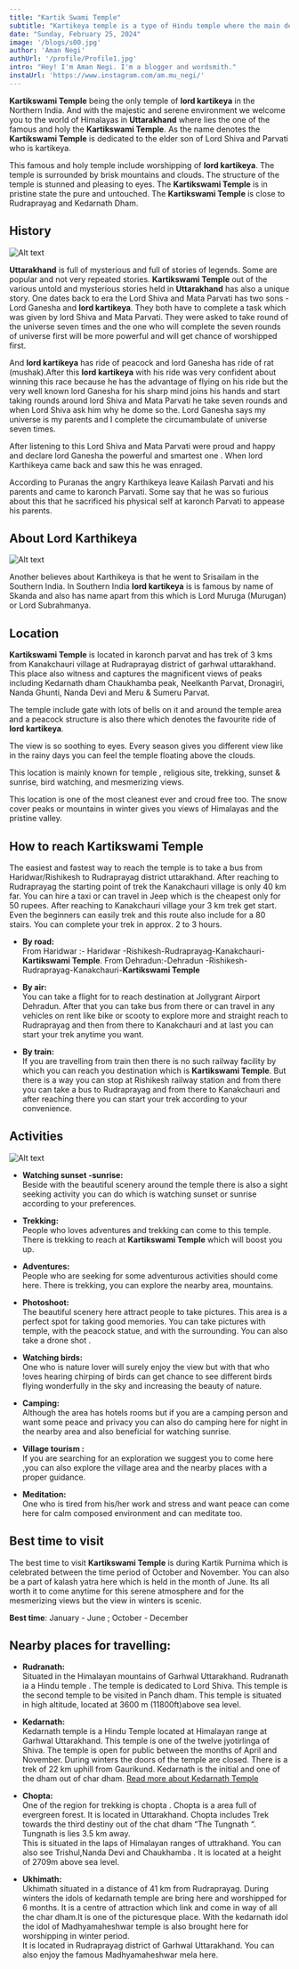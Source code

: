 ```yaml
---
title: "Kartik Swami Temple"
subtitle: "Kartikeya temple is a type of Hindu temple where the main deity is Lord Kartikeya, one of the sons of prime Hindu deities Lord Shiva and Goddess Parvati."
date: "Sunday, February 25, 2024"
image: '/blogs/s00.jpg'
author: 'Aman Negi'
authUrl: '/profile/Profile1.jpg'
intro: "Hey! I'm Aman Negi. I'm a blogger and wordsmith."
instaUrl: 'https://www.instagram.com/am.mu_negi/'
---
```


**Kartikswami Temple** being the only temple of **lord kartikeya** in the Northern India. And with the majestic and serene environment we welcome you to the world of Himalayas in **Uttarakhand** where lies the one of the famous and holy the **Kartikswami Temple**. As the name denotes the **Kartikswami Temple** is dedicated to the elder son of Lord Shiva and Parvati who is kartikeya.

This famous and holy temple include worshipping of **lord kartikeya**. The temple is surrounded by brisk mountains and clouds. The structure of the temple is stunned and pleasing to eyes. The **Kartikswami Temple** is in pristine state the pure and  untouched. The **Kartikswami Temple** is close to Rudraprayag and Kedarnath Dham.

## History

![Alt text](/blogs/s01.jpg "kartik Swami")

**Uttarakhand** is full of mysterious and full of stories of legends. Some are popular and not very repeated stories.
**Kartikswami Temple** out of the various untold and mysterious stories held in **Uttarakhand** has also a unique story. One dates back to era the Lord Shiva and Mata Parvati has two sons - Lord Ganesha and **lord kartikeya**. They both have to complete a task which was given by lord Shiva and Mata Parvati. They were asked to take round of the universe seven times and the one who will complete the seven rounds of universe first will be more powerful and will get chance of worshipped first. 

And **lord kartikeya** has ride of peacock and lord Ganesha has ride of rat (mushak).After this **lord kartikeya** with his ride was very confident about winning this race because he has the advantage of flying on his ride but the very well known lord Ganesha for his sharp mind joins his hands and start taking rounds around lord Shiva and Mata Parvati he take seven rounds and when Lord Shiva ask him why he dome so the. Lord Ganesha says my universe is my parents and I complete the circumambulate of universe seven times. 

After listening to this Lord Shiva and Mata Parvati were proud and happy and declare lord Ganesha the powerful and smartest one . When lord Karthikeya came back and saw this he was enraged.

According to Puranas the angry Karthikeya leave Kailash Parvati and his parents and came to karonch Parvati. Some say that he was so furious about this that he sacrificed his physical self at karonch Parvati to appease his parents.

## About Lord Karthikeya

![Alt text](/blogs/s03.jpg "kartik Swami")

Another believes about Karthikeya is that he went to Srisailam in the Southern India. In Southern India **lord kartikeya** is is famous by name of Skanda and also has name apart from this which is Lord Muruga (Murugan) or Lord Subrahmanya.

## Location
**Kartikswami Temple** is located in karonch parvat and has trek of 3 kms from Kanakchauri village at Rudraprayag district of garhwal uttarakhand. This place also witness and captures the magnificent views of peaks including Kedarnath dham Chaukhamba peak, Neelkanth Parvat, Dronagiri, Nanda Ghunti, Nanda Devi and Meru & Sumeru Parvat.

The temple include gate with lots of bells on it and around the temple area and a peacock structure is also there which denotes the favourite ride of **lord kartikeya**.

The view is so soothing to eyes. Every season gives you different view like in the rainy days you can feel the temple floating above the clouds.

This location is mainly known for temple , religious site, trekking, sunset & sunrise, bird watching, and mesmerizing views.

This location is one of the most cleanest ever and croud free too.
The snow cover peaks or mountains in winter gives you views of Himalayas and the pristine valley.

## How to reach Kartikswami Temple
The easiest and fastest way to reach the temple is to take a bus from Haridwar/Rishikesh to Rudraprayag district uttarakhand. After reaching to Rudraprayag the starting point of trek the Kanakchauri village is only 40 km far. You can hire a taxi or can travel in Jeep which is the cheapest only for 50 rupees.
After reaching to Kanakchauri village your 3 km trek get start. Even the beginners can easily trek and this route also include for a 80 stairs. You can complete your trek in approx. 2 to 3 hours.
* **By road:**<br/>
From Haridwar :- Haridwar -Rishikesh-Rudraprayag-Kanakchauri-**Kartikswami Temple**.
From Dehradun:-Dehradun -Rishikesh-Rudraprayag-Kanakchauri-**Kartikswami Temple**
* **By air:** <br/>
You can take a flight for to reach destination at Jollygrant Airport Dehradun. After that you can take bus from there or can travel in any vehicles on rent like bike or scooty to explore more and straight reach to Rudraprayag and then from there to Kanakchauri and at last you can start your trek anytime you want.

* **By train:**<br/>
If you are travelling from train then there is no such railway facility by which you can reach you destination which is **Kartikswami Temple**. But there is a way you can stop at Rishikesh railway station and from there you can take a bus to Rudraprayag and from there to Kanakchauri and after reaching there you can start your trek according to your convenience.

## Activities

![Alt text](/blogs/s04.jpg "kartik Swami")

* **Watching sunset -sunrise:**<br/>
 Beside with the beautiful scenery around the temple there is also a sight seeking activity you can do which is watching sunset or sunrise according to your preferences.

* **Trekking:**<br/>
People who loves adventures and trekking can come to this temple. There is trekking to reach at **Kartikswami Temple** which will boost you up.

* **Adventures:**<br/> 
People who are seeking for some adventurous activities should come here. There is trekking, you can explore the nearby area, mountains.

* **Photoshoot:**<br/>
The beautiful scenery here attract people to take pictures. This area is a perfect spot for taking good memories. You can take pictures with temple, with the peacock statue, and with the surrounding. You can also take a drone shot .

* **Watching birds:**<br/>One who is nature lover will surely enjoy the view but with that who !oves hearing chirping of birds can get chance to see different birds flying wonderfully in the sky and increasing the beauty of nature.

* **Camping:**<br/> 
Although the area has hotels rooms but if you are a camping person and want some peace and privacy you can also do camping here for night in the nearby area and also beneficial for watching sunrise.

* **Village tourism :**<br/>
If you are searching for an exploration we suggest you to come here ,you can also explore the village area and the nearby places with a proper guidance.

* **Meditation:**<br/>
One who is tired from his/her work and stress and want peace can come here for calm composed environment and can meditate too.


## Best time to visit

The best time to visit **Kartikswami Temple** is during Kartik Purnima which is celebrated between the time period of October and November. You can also be a part of kalash yatra here which is held in the month of June. Its all worth it to come anytime for this serene atmosphere and for the mesmerizing views but the view in winters is scenic.

**Best time**: January - June ; October - December 

## Nearby places for travelling:

* **Rudranath:** <br/> 
Situated in the Himalayan mountains of Garhwal Uttarakhand. Rudranath ia a Hindu temple . The temple is dedicated to Lord Shiva. This temple is the second temple to be visited in Panch dham. This temple is situated in high altitude, located at 3600 m (11800ft)above sea level. 

* **Kedarnath:** <br/>
Kedarnath temple is a Hindu Temple located at Himalayan range at Garhwal Uttarakhand. This temple is one of the twelve jyotirlinga of Shiva.  The temple is open for public between the months of April and November. During winters the doors of the temple are closed. There is a trek of 22 km uphill from Gaurikund. Kedarnath is the initial and one of the dham out of char dham. <a href="https://www.anjaanbackpackers.com/blogs/kedarnath-temple" target="_blank" className="text-blue-600">Read more about Kedarnath Temple</a>

* **Chopta:** <br/> 
One of the region for trekking is chopta . Chopta is a area full of evergreen forest. It is located in Uttarakhand. Chopta includes Trek towards the third destiny out of the chat dham “The Tungnath “. Tungnath is lies 3.5 km away. <br/> 
This is situated in the laps of Himalayan ranges of uttrakhand. You can also see Trishul,Nanda Devi and Chaukhamba . It is located at a height of 2709m above sea level.

* **Ukhimath:** <br/> 
Ukhimath situated in a distance of 41 km from Rudraprayag. During winters the idols of kedarnath temple are bring here and worshipped for 6 months. It is a centre of attraction which link and come in way of all the char dham.It is one of the picturesque place. With the kedarnath idol the idol of Madhyamaheshwar temple is also brought here for worshipping in winter period. <br/> 
It is located in Rudraprayag district of Garhwal Uttarakhand. You can also enjoy the famous Madhyamaheshwar mela here.



